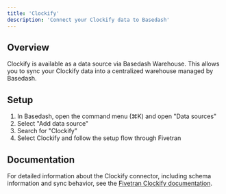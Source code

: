 ```yaml
---
title: 'Clockify'
description: 'Connect your Clockify data to Basedash'
---
```


## Overview

Clockify is available as a data source via Basedash Warehouse. This allows you to sync your Clockify data into a centralized warehouse managed by Basedash.

## Setup

1. In Basedash, open the command menu (⌘K) and open "Data sources"
2. Select "Add data source"
3. Search for "Clockify"
4. Select Clockify and follow the setup flow through Fivetran

## Documentation

For detailed information about the Clockify connector, including schema information and sync behavior, see the [Fivetran Clockify documentation](https://fivetran.com/docs/connectors/applications/clockify).
